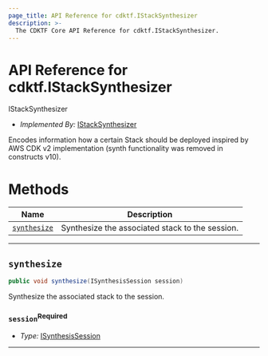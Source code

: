 ```yaml
---
page_title: API Reference for cdktf.IStackSynthesizer
description: >-
  The CDKTF Core API Reference for cdktf.IStackSynthesizer.
---
```


<!-- This file is generated through yarn generate-docs -->

# API Reference for cdktf.IStackSynthesizer

   IStackSynthesizer <a name="IStackSynthesizer" id="cdktf.IStackSynthesizer"></a>
  
  - *Implemented By:* <a href="#cdktf.IStackSynthesizer">IStackSynthesizer</a>
  
  Encodes information how a certain Stack should be deployed inspired by AWS CDK v2 implementation (synth functionality was removed in constructs v10).
  
  # Methods <a name="Methods" id="Methods"></a>
  
  | **Name** | **Description** |
  | --- | --- |
  | <code><a href="#cdktf.IStackSynthesizer.synthesize">synthesize</a></code> | Synthesize the associated stack to the session. |
  
  ---
  
  ## `synthesize` <a name="synthesize" id="cdktf.IStackSynthesizer.synthesize"></a>
  
  ```java
  public void synthesize(ISynthesisSession session)
  ```
  
  Synthesize the associated stack to the session.
  
  ### `session`<sup>Required</sup> <a name="session" id="cdktf.IStackSynthesizer.synthesize.parameter.session"></a>
  
  - *Type:* <a href="#cdktf.ISynthesisSession">ISynthesisSession</a>
  
  ---
  
  
